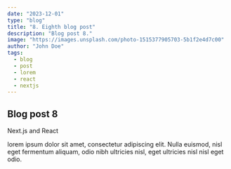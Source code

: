```yaml
---
date: "2023-12-01"
type: "blog"
title: "8. Eighth blog post"
description: "Blog post 8."
image: "https://images.unsplash.com/photo-1515377905703-5b1f2e4d7c00"
author: "John Doe"
tags:
  - blog
  - post
  - lorem
  - react
  - nextjs
---
```


## Blog post 8

Next.js and React

lorem ipsum dolor sit amet, consectetur adipiscing elit. Nulla euismod, nisl eget fermentum aliquam, odio nibh ultricies nisl, eget ultricies nisl nisl eget odio.
